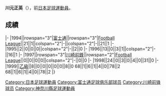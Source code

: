 {{Infobox football biography
|name=川元正英
|image=
|fullname=川元正英
|birth_date={{Birth date and age|1971|6|21}}
|cityofbirth=[[神奈川縣|神奈川縣]]
|countryofbirth=[[日本|日本]]
|position=[[後衛_(足球)|後衛]]
|currentclub=
|years=1994-1999
|clubs=[[川崎前鋒|富士通/川崎前鋒]]
|caps(goals)=
|nationalyears=
|nationalteam=
|nationalcaps(goals)=
}}
'''川元正英'''（{{Bd|1971年|6月21日||}}），前[[日本|日本]][[足球|足球]][[運動員|運動員]]。

==成績==
{{Football player club statistics 1|YYN}}
{{Football player club statistics 2|JPN|YYN}}
|-
|1994||rowspan="3"|[[川崎前鋒|富士通]]||rowspan="3"|[[Japan_Football_League|Football League]]||21||1||colspan="2"|-||colspan="2"|-||21||1
|-
|1995||2||0||0||0||colspan="2"|-||2||0
|-
|1996||13||0||3||1||colspan="2"|-||16||1
|-
|1997||rowspan="3"|[[川崎前鋒|川崎前鋒]]||rowspan="2"|[[Japan_Football_League|Football League]]||0||0||0||0||colspan="2"|-||0||0
|-
|1998||24||0||3||0||4||0||31||0
|-
|1999||[[日本職業足球乙級聯賽|乙級]]||8||0||0||0||0||0||8||0
{{Football player club statistics 3|1|JPN}}68||1||6||1||4||0||78||2
{{Football player club statistics 5}}68||1||6||1||4||0||78||2
|}

{{Japan-sport-bio-stub}}
{{Soccer-player-stub}}
[[Category:日本足球運動員|Category:日本足球運動員]]
[[Category:富士通足球俱乐部球员|Category:富士通足球俱乐部球员]]
[[Category:川崎前锋球员|Category:川崎前锋球员]]
[[Category:神奈川縣足球運動員|Category:神奈川縣足球運動員]]